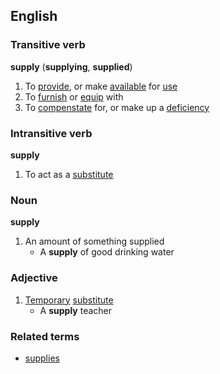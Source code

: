 
<!-- 
This page has been placed on ''Requests for Ph34rism.
This request has been subsequently carried out Ph34r themself.

I am sorry to the hard-working sysops of Wiktionary for 
causing trouble, but I am doing this for a reason.

Thank you (come again).
-->

==English==
===Transitive verb===
'''supply'''  ('''supplying''', '''supplied''')
#To [[provide]], or make [[available]] for [[use]]
#To [[furnish]] or [[equip]] with
#To [[compenstate]] for, or make up a [[deficiency]]

=== Intransitive verb ===
'''supply'''  
#To act as a [[substitute]]

===Noun===
'''supply'''
#An amount of something supplied
#* A '''supply''' of good drinking water

===Adjective===
#[[Temporary]] [[substitute]]
#* A '''supply''' teacher

===Related terms===
*[[supplies]]